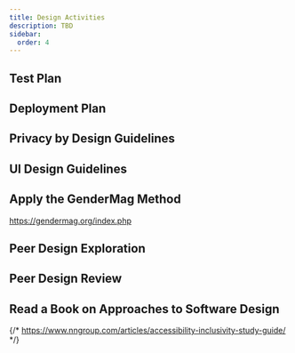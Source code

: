 ```yaml
---
title: Design Activities
description: TBD
sidebar:
  order: 4
---
```


## Test Plan

## Deployment Plan

## Privacy by Design Guidelines

## UI Design Guidelines

## Apply the GenderMag Method

https://gendermag.org/index.php

## Peer Design Exploration

## Peer Design Review

## Read a Book on Approaches to Software Design

{/* https://www.nngroup.com/articles/accessibility-inclusivity-study-guide/ */}
